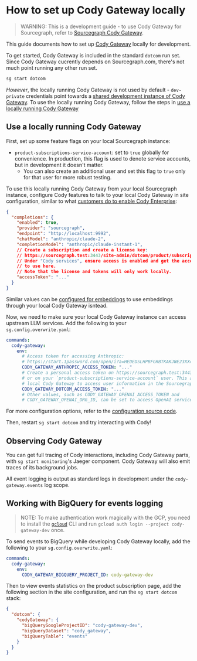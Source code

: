 # How to set up Cody Gateway locally

> WARNING: This is a development guide - to use Cody Gateway for Sourcegraph, refer to [Sourcegraph Cody Gateway](/cody/core-concepts/cody-gateway).

This guide documents how to set up [Cody Gateway](https://handbook.sourcegraph.com/departments/engineering/teams/cody/cody-gateway/) locally for development.

To get started, Cody Gateway is included in the standard `dotcom` run set.
Since Cody Gateway cucrently depends on Sourcegraph.com, there's not much point running any other run set.

```sh
sg start dotcom
```

*However*, the locally running Cody Gateway is not used by default - `dev-private` credentials point towards a [shared development instance of Cody Gateway](https://handbook.sourcegraph.com/departments/engineering/teams/cody/cody-gateway/).
To use the locally running Cody Gateway, follow the steps in [use a locally running Cody Gateway](#use-a-locally-running-cody-gateway)

## Use a locally running Cody Gateway

First, set up some feature flags on your local Sourcegraph instance:

- `product-subscriptions-service-account`: set to `true` globally for convenience.
  In production, this flag is used to denote service accounts, but in development it doesn't matter.
  - You can also create an additional user and set this flag to `true` only for that user for more robust testing.

To use this locally running Cody Gateway from your local Sourcegraph instance, configure Cody features to talk to your local Cody Gateway in site configuration, similar to what [customers do to enable Cody Enterprise](/cody/overview/enable-cody-enterprise):

```json
{
  "completions": {
    "enabled": true,
    "provider": "sourcegraph",
    "endpoint": "http://localhost:9992",
    "chatModel": "anthropic/claude-2",
    "completionModel": "anthropic/claude-instant-1",
    // Create a subscription and create a license key:
    // https://sourcegraph.test:3443/site-admin/dotcom/product/subscriptions
    // Under "Cody services", ensure access is enabled and get the access token
    // to use here.
    // Note that the license and tokens will only work locally.
    "accessToken": "..."
  }
}
```

Similar values can be [configured for embeddings](https://docs.sourcegraph.com/cody/core-concepts/embeddings) to use embeddings through your local Cody Gateway isntead.

Now, we need to make sure your local Cody Gateway instance can access upstream LLM services.
Add the following to your `sg.config.overwrite.yaml`:

```yaml
commands:
  cody-gateway:
    env:
      # Access token for accessing Anthropic:
      # https://start.1password.com/open/i?a=HEDEDSLHPBFGRBTKAKJWE23XX4&h=my.1password.com&i=athw572l6xqqvtnbbgadevgbqi&v=dnrhbauihkhjs5ag6vszsme45a
      CODY_GATEWAY_ANTHROPIC_ACCESS_TOKEN: "..."
      # Create a personal access token on https://sourcegraph.test:3443/user/settings/tokens
      # or on your `product-subscriptions-service-account` user. This allows your
      # local Cody Gateway to access user information in the Sourcegraph instance.
      CODY_GATEWAY_DOTCOM_ACCESS_TOKEN: "..."
      # Other values, such as CODY_GATEWAY_OPENAI_ACCESS_TOKEN and
      # CODY_GATEWAY_OPENAI_ORG_ID, can be set to access OpenAI services as well.
```

For more configuration options, refer to the [configuration source code](https://github.com/sourcegraph/sourcegraph/blob/main/cmd/cody-gateway/shared/config.go#L60).

Then, restart `sg start dotcom` and try interacting with Cody!

## Observing Cody Gateway

You can get full tracing of Cody interactions, including Cody Gateway parts, with `sg start monitoring`'s Jaeger component.
Cody Gateway will also emit traces of its background jobs.

All event logging is output as standard logs in development under the `cody-gateway.events` log scope.

## Working with BigQuery for events logging

> NOTE: To make authentication work magically with the GCP, you need to install the [`gcloud`](https://cloud.google.com/sdk/docs/install-sdk) CLI and
run `gcloud auth login --project cody-gateway-dev` once.

To send events to BigQuery while developing Cody Gateway locally, add the following to your `sg.config.overwrite.yaml`:

```yaml
commands:
  cody-gateway:
    env:
      CODY_GATEWAY_BIGQUERY_PROJECT_ID: cody-gateway-dev
```

Then to view events statistics on the product subscription page, add the following section in the site configuration, and run the `sg start dotcom` stack:

```json
{
  "dotcom": {
    "codyGateway": {
      "bigQueryGoogleProjectID": "cody-gateway-dev",
      "bigQueryDataset": "cody_gateway",
      "bigQueryTable": "events"
    }
  }
}
```

